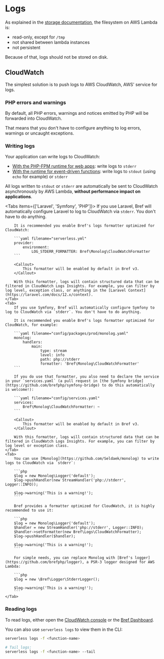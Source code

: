 
<NextSeo description="Learn how to write and read PHP logs on AWS Lambda using Bref." />

# Logs

As explained in the [storage documentation](./storage.mdx), the filesystem on AWS Lambda is:

- read-only, except for `/tmp`
- not shared between lambda instances
- not persistent

Because of that, logs should not be stored on disk.

## CloudWatch

The simplest solution is to push logs to AWS CloudWatch, AWS' service for logs.

### PHP errors and warnings

By default, all PHP errors, warnings and notices emitted by PHP will be forwarded into CloudWatch.

That means that you don't have to configure anything to log errors, warnings or uncaught exceptions.

### Writing logs

Your application can write logs to CloudWatch:

- [With the PHP-FPM runtime for web apps](../runtimes/fpm-runtime.mdx): write logs to `stderr`
- [With the runtime for event-driven functions](../runtimes/function.mdx): write logs to `stdout` (using `echo` for example) or `stderr`

All logs written to `stdout` or `stderr` are automatically be sent to CloudWatch asynchronously by AWS Lambda, **without performance impact on applications**.

<Tabs items={['Laravel', 'Symfony', 'PHP']}>
    <Tab>
        If you use Laravel, Bref will automatically configure Laravel to log to CloudWatch via `stderr`. You don't have to do anything.

        It is recommended you enable Bref's logs formatter optimized for CloudWatch:

        ```yaml filename="serverless.yml"
        provider:
            environment:
                LOG_STDERR_FORMATTER: Bref\Monolog\CloudWatchFormatter
        ```

        <Callout>
            This formatter will be enabled by default in Bref v3.
        </Callout>

        With this formatter, logs will contain structured data that can be filtered in CloudWatch Logs Insights. For example, you can filter by log level, exception class, or anything in the [Laravel Context](https://laravel.com/docs/12.x/context).
    </Tab>
    <Tab>
        If you use Symfony, Bref will automatically configure Symfony to log to CloudWatch via `stderr`. You don't have to do anything.

        It is recommended you enable Bref's logs formatter optimized for CloudWatch, for example:

        ```yaml filename="config/packages/prod/monolog.yaml"
        monolog:
            handlers:
                main:
                    type: stream
                    level: info
                    path: php://stderr
                    formatter: 'Bref\Monolog\CloudWatchFormatter'
        ```

        If you do use that formatter, you also need to declare the service in your `services.yaml` (a pull request in [the Symfony bridge](https://github.com/brefphp/symfony-bridge) to do this automatically is welcome!):

        ```yaml filename="config/services.yaml"
        services:
            Bref\Monolog\CloudWatchFormatter: ~
        ```

        <Callout>
            This formatter will be enabled by default in Bref v3.
        </Callout>

        With this formatter, logs will contain structured data that can be filtered in CloudWatch Logs Insights. For example, you can filter by log level or exception class.
    </Tab>
    <Tab>
        You can use [Monolog](https://github.com/Seldaek/monolog) to write logs to CloudWatch via `stderr`:

        ```php
        $log = new Monolog\Logger('default');
        $log->pushHandler(new StreamHandler('php://stderr', Logger::INFO));

        $log->warning('This is a warning!');
        ```

        Bref provides a formatter optimized for CloudWatch, it is highly recommended to use it:

        ```php
        $log = new Monolog\Logger('default');
        $handler = new StreamHandler('php://stderr', Logger::INFO);
        $handler->setFormatter(new Bref\Logs\CloudWatchFormatter);
        $log->pushHandler($handler);

        $log->warning('This is a warning!');
        ```

        For simple needs, you can replace Monolog with [Bref's logger](https://github.com/brefphp/logger), a PSR-3 logger designed for AWS Lambda:

        ```php
        $log = new \Bref\Logger\StderrLogger();

        $log->warning('This is a warning!');
        ```
    </Tab>
</Tabs>

### Reading logs

To read logs, either open the [CloudWatch console](https://console.aws.amazon.com/cloudwatch/home#logs:) or the [Bref Dashboard](https://dashboard.bref.sh/?ref=bref).

You can also use `serverless logs` to view them in the CLI:

```bash
serverless logs -f <function-name>

# Tail logs:
serverless logs -f <function-name> --tail
```
